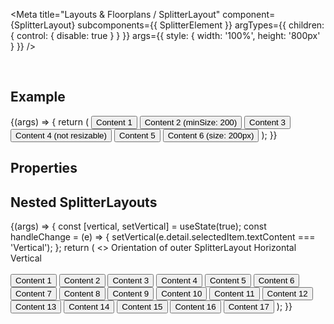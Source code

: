 
<Meta
  title="Layouts & Floorplans / SplitterLayout"
  component={SplitterLayout}
  subcomponents={{ SplitterElement }}
  argTypes={{
    children: { control: { disable: true } }
  }}
  args={{ style: { width: '100%', height: '800px' } }}
/>

<DocsHeader />

<br />

## Example

<Canvas>
  <Story name="Default">
    {(args) => {
      return (
        <SplitterLayout {...args}>
          <SplitterElement>
            <Button style={{ width: '100%' }}>Content 1</Button>
          </SplitterElement>
          <SplitterElement minSize={200}>
            <Button style={{ width: '100%' }}>Content 2 (minSize: 200)</Button>
          </SplitterElement>
          <SplitterElement>
            <Button style={{ width: '100%' }}>Content 3</Button>
          </SplitterElement>
          <SplitterElement resizable={false}>
            <Button style={{ width: '100%' }}>Content 4 (not resizable)</Button>
          </SplitterElement>
          <SplitterElement>
            <Button style={{ width: '100%' }}>Content 5</Button>
          </SplitterElement>
          <SplitterElement>
            <Button style={{ width: '100%' }}>Content 6 (size: 200px)</Button>
          </SplitterElement>
        </SplitterLayout>
      );
    }}
  </Story>
</Canvas>

## Properties

<ArgsTable story="." />

## Nested SplitterLayouts

<Canvas>
  <Story name="Nested">
    {(args) => {
      const [vertical, setVertical] = useState(true);
      const handleChange = (e) => {
        setVertical(e.detail.selectedItem.textContent === 'Vertical');
      };
      return (
        <>
          <FlexBox direction="Column">
            <Label showColon>Orientation of outer SplitterLayout</Label>
            <SegmentedButton onSelectionChange={handleChange}>
              <SegmentedButtonItem pressed={!vertical}>Horizontal</SegmentedButtonItem>
              <SegmentedButtonItem pressed={vertical}>Vertical</SegmentedButtonItem>
            </SegmentedButton>
          </FlexBox>
          <br />
          <br />
          <SplitterLayout style={args.style} vertical={vertical}>
            <SplitterElement size="40%">
              <FlexBox direction="Column" style={{ width: '100%', height: '100%' }}>
                <Button style={{ width: '100%' }}>Content 1</Button>
                <SplitterLayout style={{ height: '100%' }}>
                  <SplitterElement style={{ background: 'lightblue' }}>
                    <Button>Content 2</Button>
                  </SplitterElement>
                  <SplitterElement style={{ background: 'skyblue' }}>
                    <Button>Content 3</Button>
                  </SplitterElement>
                  <SplitterElement style={{ background: 'cadetblue' }}>
                    <Button>Content 4</Button>
                  </SplitterElement>
                  <SplitterElement style={{ background: 'lightskyblue' }}>
                    <FlexBox direction="Column" style={{ width: '100%' }}>
                      <Button style={{ width: '100%' }}>Content 5</Button>
                      <SplitterLayout style={{ height: '100%' }}>
                        <SplitterElement style={{ background: '#E29713' }}>
                          <Button>Content 6</Button>
                        </SplitterElement>
                        <SplitterElement size="50%">
                          <FlexBox direction="Column" style={{ width: '100%', height: '100%' }}>
                            <Button style={{ width: '100%' }}>Content 7</Button>
                            <SplitterLayout vertical={true} style={{ height: '100%' }}>
                              <SplitterElement style={{ background: 'lightgrey' }} size="50%">
                                <Button>Content 8</Button>
                              </SplitterElement>
                              <SplitterElement style={{ background: 'grey' }} size="50%">
                                <Button>Content 9</Button>
                              </SplitterElement>
                            </SplitterLayout>
                          </FlexBox>
                        </SplitterElement>
                        <SplitterElement style={{ background: '#D3A95E' }}>
                          <Button>Content 10</Button>
                        </SplitterElement>
                      </SplitterLayout>
                    </FlexBox>
                  </SplitterElement>
                </SplitterLayout>
              </FlexBox>
            </SplitterElement>
            <SplitterElement size="20%">
              <Button style={{ width: '100%' }}>Content 11</Button>
            </SplitterElement>
            <SplitterElement>
              <FlexBox direction="Column" style={{ width: '100%' }}>
                <Button style={{ width: '100%' }}>Content 12</Button>
                <SplitterLayout style={{ height: '100%' }}>
                  <SplitterElement style={{ background: 'forestgreen' }} size="15%">
                    <Button>Content 13</Button>
                  </SplitterElement>
                  <SplitterElement style={{ background: 'darkgreen' }} size="15%">
                    <Button>Content 14</Button>
                  </SplitterElement>
                  <SplitterElement style={{ background: 'olive' }} resizable={false} size="40%">
                    <Button>Content 15</Button>
                  </SplitterElement>
                  <SplitterElement style={{ background: 'green' }} size="15%">
                    <Button>Content 16</Button>
                  </SplitterElement>
                  <SplitterElement style={{ background: 'seagreen' }} size="15%">
                    <Button>Content 17</Button>
                  </SplitterElement>
                </SplitterLayout>
              </FlexBox>
            </SplitterElement>
          </SplitterLayout>
        </>
      );
    }}
  </Story>
</Canvas>
